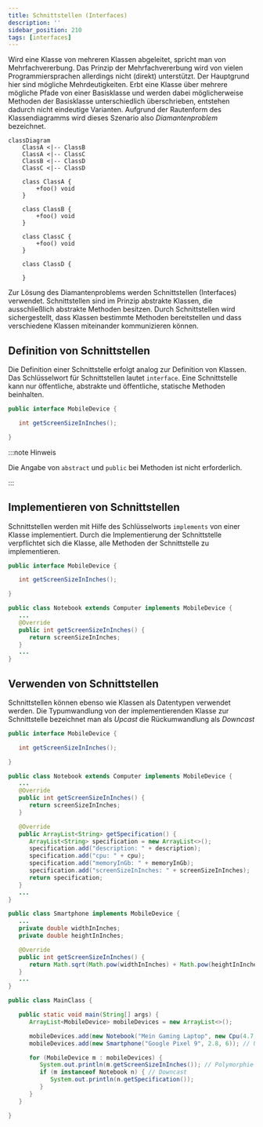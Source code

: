 ```yaml
---
title: Schnittstellen (Interfaces)
description: ''
sidebar_position: 210
tags: [interfaces]
---
```



Wird eine Klasse von mehreren Klassen abgeleitet, spricht man von
Mehrfachvererbung. Das Prinzip der Mehrfachvererbung wird von vielen
Programmiersprachen allerdings nicht (direkt) unterstützt. Der Hauptgrund hier
sind mögliche Mehrdeutigkeiten. Erbt eine Klasse über mehrere mögliche Pfade von
einer Basisklasse und werden dabei möglicherweise Methoden der Basisklasse
unterschiedlich überschrieben, entstehen dadurch nicht eindeutige Varianten.
Aufgrund der Rautenform des Klassendiagramms wird dieses Szenario also
_Diamantenproblem_ bezeichnet.

```mermaid
classDiagram
    ClassA <|-- ClassB
    ClassA <|-- ClassC
    ClassB <|-- ClassD
    ClassC <|-- ClassD

    class ClassA {
        +foo() void
    }

    class ClassB {
        +foo() void
    }

    class ClassC {
        +foo() void
    }

    class ClassD {

    }
```

Zur Lösung des Diamantenproblems werden Schnittstellen (Interfaces) verwendet.
Schnittstellen sind im Prinzip abstrakte Klassen, die ausschließlich abstrakte
Methoden besitzen. Durch Schnittstellen wird sichergestellt, dass Klassen
bestimmte Methoden bereitstellen und dass verschiedene Klassen miteinander
kommunizieren können.

## Definition von Schnittstellen

Die Definition einer Schnittstelle erfolgt analog zur Definition von Klassen.
Das Schlüsselwort für Schnittstellen lautet `interface`. Eine Schnittstelle kann
nur öffentliche, abstrakte und öffentliche, statische Methoden beinhalten.

```java title="MobileDevice.java" showLineNumbers
public interface MobileDevice {

   int getScreenSizeInInches();

}
```

:::note Hinweis

Die Angabe von `abstract` und `public` bei Methoden ist nicht erforderlich.

:::

## Implementieren von Schnittstellen

Schnittstellen werden mit Hilfe des Schlüsselworts `implements` von einer Klasse
implementiert. Durch die Implementierung der Schnittstelle verpflichtet sich die
Klasse, alle Methoden der Schnittstelle zu implementieren.

<Tabs>
  <TabItem value="a" label="Schnittstelle" default>

```java title="MobileDevice.java" showLineNumbers
public interface MobileDevice {

   int getScreenSizeInInches();

}
```

  </TabItem>
  <TabItem value="b" label="Implementierende Klasse">

```java title="Notebook.java (Auszug)" showLineNumbers
public class Notebook extends Computer implements MobileDevice {
   ...
   @Override
   public int getScreenSizeInInches() {
      return screenSizeInInches;
   }
   ...
}
```

  </TabItem>
</Tabs>

## Verwenden von Schnittstellen

Schnittstellen können ebenso wie Klassen als Datentypen verwendet werden. Die
Typumwandlung von der implementierenden Klasse zur Schnittstelle bezeichnet man
als _Upcast_ die Rückumwandlung als _Downcast_

<Tabs>
  <TabItem value="a" label="Schnittstelle" default>

```java title="MobileDevice.java" showLineNumbers
public interface MobileDevice {

   int getScreenSizeInInches();

}
```

  </TabItem>
  <TabItem value="b" label="Implementierende Klasse A">

```java title="Notebook.java (Auszug)" showLineNumbers
public class Notebook extends Computer implements MobileDevice {
   ...
   @Override
   public int getScreenSizeInInches() {
      return screenSizeInInches;
   }

   @Override
   public ArrayList<String> getSpecification() {
      ArrayList<String> specification = new ArrayList<>();
      specification.add("description: " + description);
      specification.add("cpu: " + cpu);
      specification.add("memoryInGb: " + memoryInGb);
      specification.add("screenSizeInInches: " + screenSizeInInches);
      return specification;
   }
   ...
}
```

  </TabItem>
  <TabItem value="c" label="Implementierende Klasse B">

```java title="Smartphone.java (Auszug)" showLineNumbers
public class Smartphone implements MobileDevice {
   ...
   private double widthInInches;
   private double heightInInches;

   @Override
   public int getScreenSizeInInches() {
      return Math.sqrt(Math.pow(widthInInches) + Math.pow(heightInInches));
   }
   ...
}
```

  </TabItem>
  <TabItem value="d" label="Startklasse">

```java title="MainClass.java" showLineNumbers
public class MainClass {

   public static void main(String[] args) {
      ArrayList<MobileDevice> mobileDevices = new ArrayList<>();

      mobileDevices.add(new Notebook("Mein Gaming Laptop", new Cpu(4.7, 8), 32, 16)); // Upcast
      mobileDevices.add(new Smartphone("Google Pixel 9", 2.8, 6)); // Upcast

      for (MobileDevice m : mobileDevices) {
         System.out.println(m.getScreenSizeInInches()); // Polymorphie
         if (m instanceof Notebook n) { // Downcast
            System.out.println(n.getSpecification());
         }
      }
   }

}
```

  </TabItem>
</Tabs>
